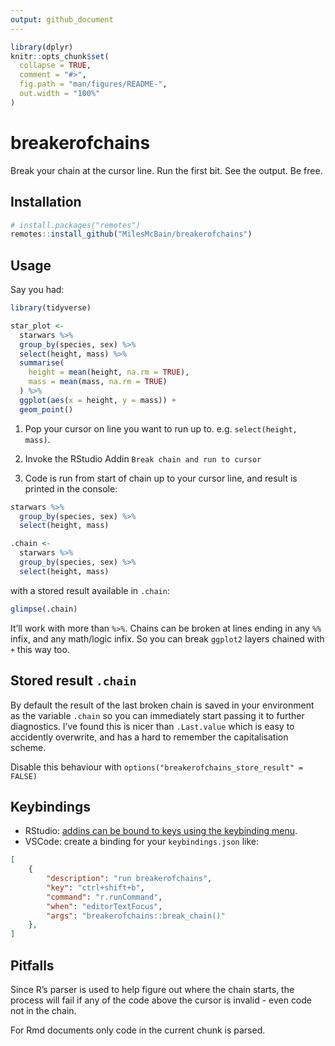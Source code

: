 ```yaml
---
output: github_document
---
```


<!-- README.md is generated from README.Rmd. Please edit that file -->

```r
library(dplyr)
knitr::opts_chunk$set(
  collapse = TRUE,
  comment = "#>",
  fig.path = "man/figures/README-",
  out.width = "100%"
)
```

# breakerofchains

<!-- badges: start -->
<!-- badges: end -->

Break your chain at the cursor line. Run the first bit. See the output. Be free.

## Installation

```r
# install.packages("remotes")
remotes::install_github("MilesMcBain/breakerofchains")
```

## Usage

Say you had: 

```r
library(tidyverse)

star_plot <-
  starwars %>%
  group_by(species, sex) %>%
  select(height, mass) %>%
  summarise(
    height = mean(height, na.rm = TRUE),
    mass = mean(mass, na.rm = TRUE)
  ) %>%
  ggplot(aes(x = height, y = mass)) +
  geom_point()
```

1. Pop your cursor on line you want to run up to. e.g. `select(height, mass)`.

2. Invoke the RStudio Addin `Break chain and run to cursor`

3. Code is run from start of chain up to your cursor line, and result is printed in the console:

```r
starwars %>%
  group_by(species, sex) %>%
  select(height, mass)
```

```r
.chain <-
  starwars %>%
  group_by(species, sex) %>%
  select(height, mass)
```
with a stored result available in `.chain`:

```r
glimpse(.chain)
```

It'll work with more than `%>%`. Chains can be broken at lines ending in any
`%%` infix, and any math/logic infix. So you can break `ggplot2` layers
chained with `+` this way too.

## Stored result `.chain`

By default the result of the last broken chain is saved in your environment
as the variable `.chain` so you can immediately start passing it to further
diagnostics. I've found this is nicer than `.Last.value` which
is easy to accidently overwrite, and has a hard to remember the capitalisation scheme.

Disable this behaviour with `options("breakerofchains_store_result" = FALSE)`

## Keybindings

* RStudio: [addins can be bound to keys using the keybinding menu](https://www.infoworld.com/article/3327573/do-more-with-r-rstudio-addins-and-keyboard-shortcuts.html).
* VSCode: create a binding for your `keybindings.json` like:

```json
[
    {
        "description": "run breakerofchains",
        "key": "ctrl+shift+b",
        "command": "r.runCommand",
        "when": "editorTextFocus",
        "args": "breakerofchains::break_chain()"
    },
]
```

## Pitfalls

Since R's parser is used to help figure out where the chain starts, the
process will fail if any of the code above the cursor is invalid - even code
not in the chain. 

For Rmd documents only code in the current chunk is parsed.
